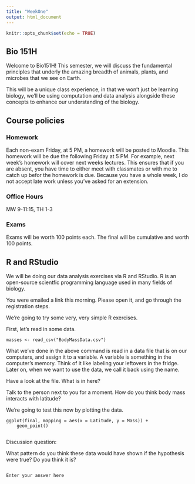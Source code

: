 ```yaml
---
title: "WeekOne"
output: html_document
---
```


```r
knitr::opts_chunk$set(echo = TRUE)
```

## Bio 151H

Welcome to Bio151H! This semester, we will discuss the fundamental principles that underly the amazing breadth of animals, plants, and microbes that we see on Earth.

This will be a unique class experience, in that we won't just be learning biology, we'll be using computation and data analysis alongside these concepts to enhance our understanding of the biology.

## Course policies

### Homework

Each non-exam Friday, at 5 PM, a homework will be posted to Moodle. This homework will be due the following Friday at 5 PM. For example, next week's homework will cover next weeks lectures. This ensures that if you are absent, you have time to either meet with classmates or with me to catch up befor the homework is due. Because you have a whole week, I do not accept late work unless you've asked for an extension.

### Office Hours

MW 9-11:15, TH 1-3

### Exams

Exams will be worth 100 points each. The final will be cumulative and worth 100 points.


## R and RStudio


We will be doing our data analysis exercises via R and RStudio. R is an open-source scientfic programming language used in many fields of biology. 

You were emailed a link this morning. Please open it, and go through the registration steps.

We're going to try some very, very simple R exercises. 

First, let's read in some data.

```
masses <- read_csv("BodyMassData.csv")
```

What we've done in the above command is read in a data file that is on our computers, and assign it to a variable. A variable is something in the computer's memory. Think of it like labeling your leftovers in the fridge. Later on, when we want to use the data, we call it back using the name.

Have a look at the file. What is in here? 


Talk to the person next to you for a moment. How do you think body mass interacts with latitude? 

We're going to test this now by plotting the data.

```
ggplot(final, mapping = aes(x = Latitude, y = Mass)) +
    geom_point() 
    
```

Discussion question:

What pattern do you think these data would have shown if the hypothesis were true? Do you think it is? 

```

Enter your answer here

```


